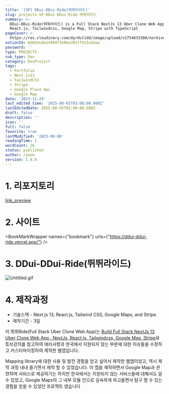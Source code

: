 ```yaml
---
title: '[SP] DDui-DDui-Ride(뛰뛰라이드)'
slug: projects-SP-DDui-DDui-Ride-뛰뛰라이드
summary: >-
  DDui-DDui-Ride(뛰뛰라이드) is a Full Stack NextJs 13 Uber Clone Web App w/ NextJs,
  React.js, Tailwindcss, Google Map, Stripe with TypeScript
pageCover: >-
  https://res.cloudinary.com/dyrdul1dd/image/upload/v1754631580/norkive-notion-images/1754631579992-E1_84_89_E1_85_B3_E1_84_8F_E1_85_B3_E1_84_85_E1_85_B5_E1_86_AB_E1_84_89_E1_85_A3_E1_86_BA_2023-12-04_E1_84_8B_E1_85_A9_E1_84_92_E1_85_AE_1.15.41.png
notionId: 6d024cbb14494f2e8be392ff915a2daa
password: ''
type: PROJECTS
sub_type: Dev
category: DevProject
tags:
  - Portfolio
  - Next.js13
  - TailwindCSS
  - Stripe
  - Google Place Api
  - Google Map
date: '2023-11-29'
last_edited_time: '2025-08-05T03:08:00.000Z'
lastEditedDate: 2025-08-05T03:08:00.000Z
draft: false
description: ''
icon: ''
full: false
favorite: true
lastModified: '2025-08-08'
readingTime: 1
wordCount: 26
status: published
author: ryoon
version: 1.0.0
---
```


# 1. 리포지토리


[link_preview](https://github.com/ryoon-with-wisdomtrees/DDui-DDui-Ride)


# 2. 사이트


<BookMarkWrapper names={"bookmark"} urls={"https://ddui-ddui-ride.vercel.app/"} />


# 3. DDui-DDui-Ride(뛰뛰라이드)


![Untitled.gif](https://prod-files-secure.s3.us-west-2.amazonaws.com/056ff9f5-a9ef-486f-8acb-9eef51d06a2d/d43dcd16-d203-4ef2-9a02-2b48d729d26e/Untitled.gif?X-Amz-Algorithm=AWS4-HMAC-SHA256&X-Amz-Content-Sha256=UNSIGNED-PAYLOAD&X-Amz-Credential=ASIAZI2LB466T6NYV45E%2F20250808%2Fus-west-2%2Fs3%2Faws4_request&X-Amz-Date=20250808T053932Z&X-Amz-Expires=3600&X-Amz-Security-Token=IQoJb3JpZ2luX2VjEGUaCXVzLXdlc3QtMiJIMEYCIQDaIUZshrBJd6bM%2BmvYuPPNvHBCovhNOxbAYoUd3vVdNwIhALr%2BdzcwRVOkldYRf2UrE%2FUDcdLEBOzPn6SDdCn5UVt8KogECJ7%2F%2F%2F%2F%2F%2F%2F%2F%2F%2FwEQABoMNjM3NDIzMTgzODA1IgxlEk8k71k6SOeK7L0q3AOM4GhP%2BSW%2FcMwbgo93EyGxiLHVQMc%2FG%2FldRVB1tinH1FxQ81bKM%2Bp2BMy4N4hqSTiJNCGBEtMKPfHVtwZqRhaSZYBKL2MvmpceWOOKW3xcRE744sxI9UXjMbnYFswrTabZHEA9HW2XdU3TZ4X9%2B5eBTAiW6UQkZCqstxoJGP2%2B%2B2pMKiGHK4fLgFibC1w0UtbCcN5LlJbgcgKjaURaoZRcljzsdHbu9PKrRXyNp0QJY6hepKXqWwIHrHnwhnqRd759d%2F%2B2CU73epDu2JeOhNf2r1VipO5ziwxPq6ClOYZhrOpt%2BFTz36xBRDN%2BVsnyOiaAJCiQMvHigoVxzFysxcAIU4LiUUF0d0ZiX%2BDiFvxgoho9xUdF5jq1NMrksNk8lZfMA0wyOOD9DNwVYKmrMbl75rHVtwAmi0SoEuP%2B9D76v1Fkm4W3fIDqAFlq0jvUA3AYfvEbrlQdTNTuptlndGOMqsxULWtM7r4AV1cwOTKCPj0qmmCKEo41VXyuonM6UVriHEcpjXg9A8XQZveKQGtxB9sYZMnjiIgEP4HPx19%2FCVN62d%2BBK0QUlWSNxS94Glx5qNmJaO6I4uCnekbP3cpk77EBeEj7itd61DEC6KbnPOaj%2BBgESFcnk5jq4TCbhNbEBjqkAabHIDxF7%2BHnxGFpmTSd714SVG1ksAXO2UfV%2BX1oM2mY091aFELHoNVwHbmUjy8qmR4jrkbx9qOv7gK1H%2BILDySPBxM4BqV0l77G0nLq73ygJ%2FKBm%2Fme4Q35FAw3sp5%2BIgvbxSjKnjcdNL4mH9Bb60ePT14AJ67SPQDT2EcD%2Bf08l7FYIWoG6DlPyzLADHO8UXeF4vbou2%2BX5GUClHmeCu3UIsLd&X-Amz-Signature=08fcf468c2dfa3421286e21d067089881c41602c3055675138a5f8a4b19642b6&X-Amz-SignedHeaders=host&x-amz-checksum-mode=ENABLED&x-id=GetObject)


# 4. 제작과정

- 기술스택 - Next.js 13, React.js, Tailwind CSS, Google Maps, and Stripe.
- 제작기간 - 3일

이 뛰뛰Ride(Full Stack Uber Clone Web App)는 [Build Full Stack NextJs 13 Uber Clone Web App : NextJs, React.js, Tailwindcss, Google Map, Stripe](https://www.youtube.com/watch?v=pwsjvnADNGk&t=6594s)유튜브강의를 참고하여 에러사항과 한국에서 지원되지 않는 부분에 대한 이슈들을 수정하고 커스터마이징하여 제작한 웹앱입니다.


Mapping library에 대한 사용 및 발전 경험을 얻고 싶어서 제작한 웹앱이었고, 역시 제작 과정 내내 즐기면서 제작 할 수 있었습니다. 이 앱을 제작하면서 Google Map과 관련하여 서비스로 제공하기는 하지만 한국에서는 지원되지 않는 서비스들에 대해서도 알 수 있었고, Google Maps의 그 내부 모듈 안으로 깊숙하게 파고들면서 탐구 할 수 있는 경험을 얻을 수 있었던 프로젝트 였습니다

